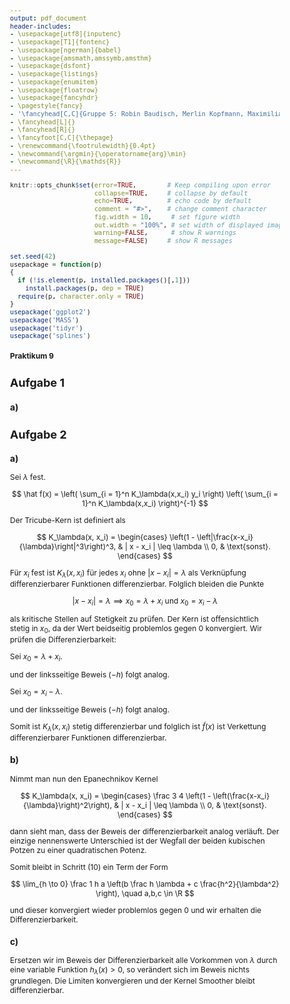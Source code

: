 ---
output: pdf_document
header-includes: 
- \usepackage[utf8]{inputenc}
- \usepackage[T1]{fontenc}
- \usepackage[ngerman]{babel}
- \usepackage{amsmath,amssymb,amsthm}
- \usepackage{dsfont}
- \usepackage{listings}
- \usepackage{enumitem}
- \usepackage{floatrow}
- \usepackage{fancyhdr}
- \pagestyle{fancy}
- '\fancyhead[C,C]{Gruppe 5: Robin Baudisch, Merlin Kopfmann, Maximilian Neudert}'
- \fancyhead[L]{}
- \fancyhead[R]{}
- \fancyfoot[C,C]{\thepage}
- \renewcommand{\footrulewidth}{0.4pt}
- \newcommand{\argmin}{\operatorname{arg}\min}
- \newcommand{\R}{\mathds{R}}
---

<style type="text/css">
body{
  font-size: 12px;
}
h1 {
  font-size: 18px;
}
h1 {
  font-size: 14px;
}
h1 {
  font-size: 12px;
}
</style>

```{r global_options, include=FALSE}
knitr::opts_chunk$set(error=TRUE,        # Keep compiling upon error
                      collapse=TRUE,     # collapse by default
                      echo=TRUE,         # echo code by default
                      comment = "#>",    # change comment character
                      fig.width = 10,     # set figure width
                      out.width = "100%", # set width of displayed images
                      warning=FALSE,      # show R warnings
                      message=FALSE)     # show R messages
```

<!---** Hochschule Darmstadt | Studiengang Data Science | Sommersemester 2019 **--->

```{r, echo=FALSE}
set.seed(42)
usepackage = function(p) 
{
  if (!is.element(p, installed.packages()[,1]))
    install.packages(p, dep = TRUE)
  require(p, character.only = TRUE)
}
usepackage('ggplot2')
usepackage('MASS')
usepackage('tidyr')
usepackage('splines')
```

# Praktikum 9

## Aufgabe 1

### a)

## Aufgabe 2

### a)

Sei $\lambda$ fest.

$$
\hat f(x)
= \left( \sum_{i = 1}^n K_\lambda(x,x_i) y_i \right) \left( \sum_{i = 1}^n K_\lambda(x,x_i) \right)^{-1}
$$

Der Tricube-Kern ist definiert als

$$
K_\lambda(x, x_i) =
\begin{cases}
\left(1 - \left|\frac{x-x_i}{\lambda}\right|^3\right)^3, & | x - x_i | \leq \lambda \\
0, & \text{sonst}.
\end{cases}
$$

Für $x_i$ fest ist $K_\lambda(x, x_i)$ für jedes $x_i$ ohne $|x - x_i| = \lambda$ als Verknüpfung differenzierbarer Funktionen differenzierbar. Folglich bleiden die Punkte

$$
|x - x_i| = \lambda \implies x_0 = \lambda + x_i\ \text{und}\ x_0 = x_i - \lambda
$$

als kritische Stellen auf Stetigkeit zu prüfen. Der Kern ist offensichtlich stetig in $x_0$, da der Wert beidseitig problemlos gegen $0$ konvergiert. Wir prüfen die Differenzierbarkeit:

Sei $x_0 = \lambda + x_i$.

\begin{align}
\lim_{h \to 0}
& = 
\frac 1 h 
\left( 
\left( 1 - \left| \frac{\lambda + x_i - x_i +h}{\lambda} \right|^3 \right)^3
- \left( 1 - \left| \frac{\lambda + x_i - x_i}{\lambda} \right|^3 \right)
\right)\\
& = 
\lim_{h \to 0}
\frac 1 h
\left(
\left(1 - \left| 1 + \frac h \lambda \right|^3 \right)^3
- (1 - 1)^3
\right)\\
& =
\lim_{h \to 0}
\frac 1 h
\left( 1 - \left( 1 + \frac h \lambda \right)^3 \right)^3\\
& =
\lim_{h \to 0}
\frac 1 h
\left(
1 - \left( 1 + 3 \frac h \lambda + 3 \frac{h^2}{\lambda^2} + \frac{h^3}{\lambda^3} \right)^3
\right)^3\\
& = 
\lim_{h \to 0}
\frac 1 h
\left(3 \frac h \lambda + 3 \frac{h^2}{\lambda^2} + \frac{h^3}{\lambda^3} \right)^3
= 0
\end{align}

und der linksseitige Beweis ($-h$) folgt analog.

Sei $x_0 = x_i - \lambda$.

\begin{align}
\lim_{h \to 0}
& = 
\frac 1 h 
\left( 
\left( 1 - \left| \frac{x_i - \lambda - x_i +h}{\lambda} \right|^3 \right)^3
- \left( 1 - \left| \frac{- \lambda + x_i - x_i}{\lambda} \right|^3 \right)
\right)\\
& = 
\lim_{h \to 0}
\frac 1 h
\left(
\left(1 - \underbrace{\left| 1 - \frac h \lambda \right|}_{<0\ \text{für}\ h \to 0}^3 \right)^3
- (1 - 1)^3
\right)\\
& =
\lim_{h \to 0}
\frac 1 h
\left( 1 - \left(1 -\frac h \lambda\right)^3 \right)^3\\
& =
\lim_{h \to 0}
\frac 1 h
\left(
1 - \left( 1 - 3 \frac h \lambda + 3 \frac{h^2}{\lambda^2} - \frac{h^3}{\lambda^3}\right)^3
\right)^3\\
& = 
\lim_{h \to 0}
\frac 1 h
\left(- 3 \frac h \lambda + 3 \frac{h^2}{\lambda^2} - \frac{h^3}{\lambda^3} \right)^3
= 0
\end{align}


und der linksseitige Beweis ($-h$) folgt analog.

Somit ist $K_\lambda(x, x_i)$ stetig differenzierbar und folglich ist $\hat f(x)$ ist Verkettung differenzierbarer Funktionen differenzierbar.

### b)

Nimmt man nun den Epanechnikov Kernel

$$
K_\lambda(x, x_i) =
\begin{cases}
\frac 3 4 \left(1 - \left(\frac{x-x_i}{\lambda}\right)^2\right), & | x - x_i | \leq \lambda \\
0, & \text{sonst}.
\end{cases}
$$

dann sieht man, dass der Beweis der differenzierbarkeit analog verläuft. Der einzige nennenswerte Unterschied ist der Wegfall der beiden kubischen Potzen zu einer quadratischen Potenz.

Somit bleibt in Schritt (10) ein Term der Form

$$
\lim_{h \to 0}
\frac 1 h
a \left(b \frac h \lambda + c \frac{h^2}{\lambda^2} \right), \quad a,b,c \in \R
$$

und dieser konvergiert wieder problemlos gegen $0$ und wir erhalten die Differenzierbarkeit.

### c)

Ersetzen wir im Beweis der Differenzierbarkeit alle Vorkommen von $\lambda$ durch eine variable Funktion $h_\lambda(x) > 0$, so verändert sich im Beweis nichts grundlegen. Die Limiten konvergieren und der Kernel Smoother bleibt differenzierbar.


